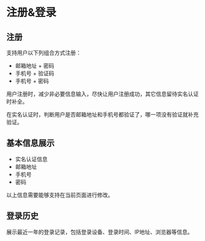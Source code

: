 # 注册&登录

## 注册

支持用户以下列组合方式注册：
- 邮箱地址 + 密码
- 手机号 + 验证码
- 手机号 + 密码

用户注册时，减少非必要信息输入，尽快让用户注册成功，其它信息留待实名认证时补全。

在实名认证时，判断用户是否邮箱地址和手机号都验证了，哪一项没有验证就补充验证。

## 基本信息展示

- 实名认证信息
- 邮箱地址
- 手机号
- 密码

以上信息需要能够支持在当前页面进行修改。

## 登录历史

展示最近一年的登录记录，包括登录设备、登录时间、IP地址、浏览器等信息。
